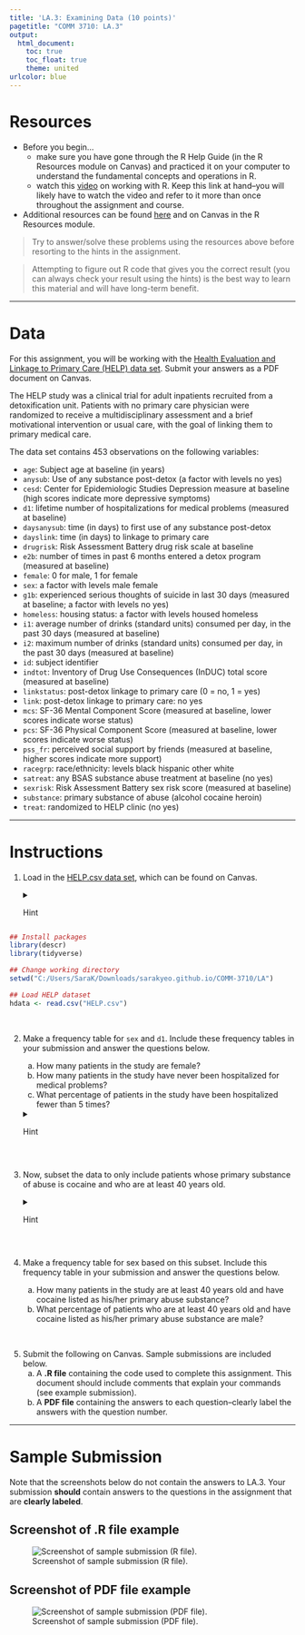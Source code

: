 ```yaml
---
title: 'LA.3: Examining Data (10 points)'
pagetitle: "COMM 3710: LA.3"
output:
  html_document:
    toc: true
    toc_float: true
    theme: united
urlcolor: blue
---
```


# Resources
- Before you begin...
   - make sure you have gone through the R Help Guide (in the R Resources module on Canvas) and practiced it on your computer to understand the fundamental concepts and operations in R.
   - watch this [video](https://youtu.be/Dbj_l1PRIjA) on working with R. Keep this link at hand--you will likely have to watch the video and refer to it more than once throughout the assignment and course.
- Additional resources can be found [here](https://rpubs.com/yesun/Comm3710_helpwithR) and on Canvas in the R Resources module.

> Try to answer/solve these problems using the resources above before resorting to the hints in the assignment. 

> Attempting to figure out R code that gives you the correct result (you can always check your result using the hints) is the best way to learn this material and will have long-term benefit.

---

# Data
For this assignment, you will be working with the [Health Evaluation and Linkage to Primary Care (HELP) data set](https://utah.instructure.com/files/108105219/download?download_frd=1). Submit your answers as a PDF document on Canvas.

The HELP study was a clinical trial for adult inpatients recruited from a detoxification unit. Patients with no primary care physician were randomized to receive a multidisciplinary assessment and a brief motivational intervention or usual care, with the goal of linking them to primary medical care.

The data set contains 453 observations on the following variables:

* `age`: Subject age at baseline (in years)
* `anysub`: Use of any substance post-detox (a factor with levels no yes)
* `cesd`: Center for Epidemiologic Studies Depression measure at baseline (high scores indicate more depressive symptoms)
* `d1`: lifetime number of hospitalizations for medical problems (measured at baseline)
* `daysanysub`: time (in days) to first use of any substance post-detox
* `dayslink`: time (in days) to linkage to primary care
* `drugrisk`: Risk Assessment Battery drug risk scale at baseline
* `e2b`: number of times in past 6 months entered a detox program (measured at baseline)
* `female`: 0 for male, 1 for female
* `sex`: a factor with levels male female
* `g1b`: experienced serious thoughts of suicide in last 30 days (measured at baseline; a factor with levels no yes)
* `homeless`: housing status: a factor with levels housed homeless
* `i1`: average number of drinks (standard units) consumed per day, in the past 30 days (measured at baseline)
* `i2`: maximum number of drinks (standard units) consumed per day, in the past 30 days (measured at baseline)
* `id`: subject identifier
* `indtot`: Inventory of Drug Use Consequences (InDUC) total score (measured at baseline)
* `linkstatus`: post-detox linkage to primary care (0 = no, 1 = yes)
* `link`: post-detox linkage to primary care: no yes
* `mcs`: SF-36 Mental Component Score (measured at baseline, lower scores indicate worse status)
* `pcs`: SF-36 Physical Component Score (measured at baseline, lower scores indicate worse status)
* `pss_fr`: perceived social support by friends (measured at baseline, higher scores indicate more support)
* `racegrp`: race/ethnicity: levels black hispanic other white
* `satreat`: any BSAS substance abuse treatment at baseline (no yes)
* `sexrisk`: Risk Assessment Battery sex risk score (measured at baseline)
* `substance`: primary substance of abuse (alcohol cocaine heroin)
* `treat`: randomized to HELP clinic (no yes)

---

# Instructions
1. Load in the [HELP.csv data set](https://utah.instructure.com/files/108105219/download?download_frd=1)<!--change link for each section-->, which can be found on Canvas.
<details>
<summary>Hint</summary>

   The command to read a .csv data file to an object named `helpdata` in R is:
   ```
   helpdata <- read.csv("HELP.csv")
   ```
</details>

```r
## Install packages
library(descr)
library(tidyverse)

## Change working directory
setwd("C:/Users/SaraK/Downloads/sarakyeo.github.io/COMM-3710/LA")

## Load HELP dataset
hdata <- read.csv("HELP.csv")

```

<br>

2. Make a frequency table for `sex` and `d1`. Include these frequency tables in your submission and answer the questions below.
      a. How many patients in the study are female?
      b. How many patients in the study have never been hospitalized for medical problems?
      c. What percentage of patients in the study have been hospitalized fewer than 5 times?

   <details>
   <summary>Hint</summary>
   
      The package(s) and command(s) necessary to create frequency tables in R can be found in the video linked at the beginning of these instructions.
   </details>
<br>

3. Now, subset the data to only include patients whose primary substance of abuse is cocaine and who are at least 40 years old.
<details>
<summary>Hint</summary>
   
   The subset argument should be `substance == "cocaine" & age >= 40`
</details>
<br>

4. Make a frequency table for sex based on this subset. Include this frequency table in your submission and answer the questions below.
      a. How many patients in the study are at least 40 years old and have cocaine listed as his/her primary abuse substance?
      b. What percentage of patients who are at least 40 years old and have cocaine listed as his/her primary abuse substance are male?

<br>

5. Submit the following on Canvas. Sample submissions are included below.
   (a) A **.R file** containing the code used to complete this assignment. This document should include comments that explain your commands (see example submission).
   (b) A **PDF file** containing the answers to each question--clearly label the answers with the question number.

---

# Sample Submission {.tabset .tabset-fade}

Note that the screenshots below do not contain the answers to LA.3. Your submission **should** contain answers to the questions in the assignment that are **clearly labeled**.

## Screenshot of .R file example
![Screenshot of sample submission (R file).](LA.3_sample-R-submission.png)

## Screenshot of PDF file example
![Screenshot of sample submission (PDF file).](LA.3_sample-PDF-submission.png)
